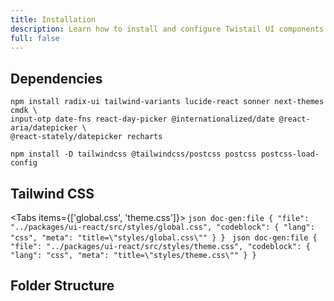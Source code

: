 ```yaml
---
title: Installation
description: Learn how to install and configure Twistail UI components.
full: false
---
```


## Dependencies

```package-install
npm install radix-ui tailwind-variants lucide-react sonner next-themes cmdk \
input-otp date-fns react-day-picker @internationalized/date @react-aria/datepicker \
@react-stately/datepicker recharts
```

```package-install
npm install -D tailwindcss @tailwindcss/postcss postcss postcss-load-config
```

## Tailwind CSS

<Tabs items={['global.css', 'theme.css']}>
  <Tab value="global.css">
    ```json doc-gen:file
    {
      "file": "../packages/ui-react/src/styles/global.css",
      "codeblock": { "lang": "css", "meta": "title=\"styles/global.css\"" }
    }
    ```
  </Tab>
  <Tab value="theme.css">
    ```json doc-gen:file
    {
      "file": "../packages/ui-react/src/styles/theme.css",
      "codeblock": { "lang": "css", "meta": "title=\"styles/theme.css\"" }
    }
    ```
  </Tab>
</Tabs>

## Folder Structure

<Files className='font-mono'>
  <Folder name="components" defaultOpen>
    <Folder name="accordion" defaultOpen>
      <File name="accordion.tsx" />
      <File name="accordion.css.ts" />
      <File name="index.ts" />
    </Folder>
    <Folder name="avatar">
      <File name="avatar.tsx" />
      <File name="avatar.css.ts" />
      <File name="index.ts" />
    </Folder>
    <Folder name="...component">
      <File name="component.tsx" />
      <File name="component.css.ts" />
      <File name="index.ts" />
    </Folder>
  </Folder>
  <Folder name="styles" defaultOpen>
    <File name="global.css" />
    <File name="theme.css" />
  </Folder>
  <File name="package.json" />
</Files>
